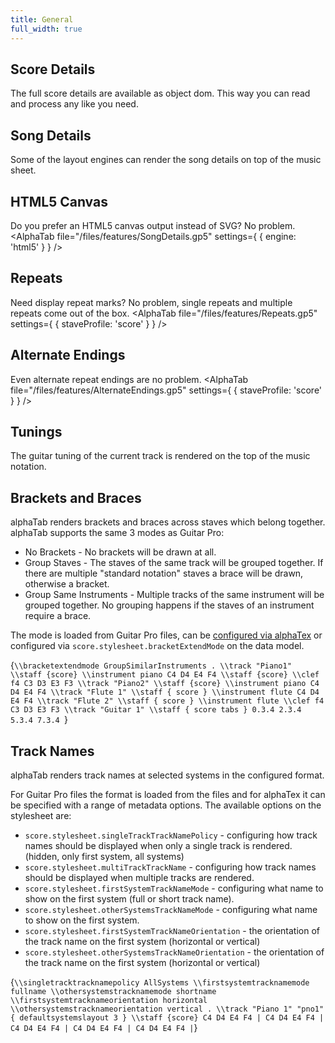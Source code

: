```yaml
---
title: General
full_width: true
---
```



## Score Details

The full score details are available as object dom. This way you can read and process any like you need. 

<ScoreDetails file="/files/features/Skillet.gp5"  />

## Song Details
Some of the layout engines can render the song details on top of the music sheet.
<AlphaTab file="/files/features/SongDetails.gp5" />

## HTML5 Canvas

Do you prefer an HTML5 canvas output instead of SVG? No problem.
<AlphaTab file="/files/features/SongDetails.gp5" settings={ {
	engine: 'html5' 
} } />

## Repeats
Need display repeat marks? No problem, single repeats and multiple repeats come out of the box.
<AlphaTab file="/files/features/Repeats.gp5" settings={ {
	staveProfile: 'score' 
} } />

## Alternate Endings
Even alternate repeat endings are no problem. 
<AlphaTab file="/files/features/AlternateEndings.gp5" settings={ {
	staveProfile: 'score' 
} } />

## Tunings
The guitar tuning of the current track is rendered on the top of the music notation.
<AlphaTab file="/files/features/Tuning.gp5" />

## Brackets and Braces
alphaTab renders brackets and braces across staves which belong together. alphaTab supports the same 3 modes as Guitar Pro:

* No Brackets - No brackets will be drawn at all.
* Group Staves - The staves of the same track will be grouped together. If there are multiple "standard notation" staves a brace will be drawn, otherwise a bracket.
* Group Same Instruments - Multiple tracks of the same instrument will be grouped together. No grouping happens if the staves of an instrument require a brace. 

The mode is loaded from Guitar Pro files, can be [configured via alphaTex](/docs/alphatex/metadata.mdx#brackets-and-braces) or configured via `score.stylesheet.bracketExtendMode` on the data model.

<AlphaTab tex="true" tracks="all">{`
\\bracketextendmode GroupSimilarInstruments
.
\\track "Piano1"
    \\staff {score}
	\\instrument piano
    C4 D4 E4 F4
    \\staff {score}
    \\clef f4 C3 D3 E3 F3
\\track "Piano2"
    \\staff {score}
	\\instrument piano
    C4 D4 E4 F4
\\track "Flute 1"
    \\staff { score }
	\\instrument flute
    C4 D4 E4 F4
\\track "Flute 2"
    \\staff { score }
	\\instrument flute
    \\clef f4 C3 D3 E3 F3
\\track "Guitar 1"
    \\staff { score tabs }
    0.3.4 2.3.4 5.3.4 7.3.4 
`}</AlphaTab>


## Track Names
alphaTab renders track names at selected systems in the configured format. 

For Guitar Pro files the format is loaded from the files and for alphaTex it can be specified with a range of metadata options.
The available options on the stylesheet are: 

* `score.stylesheet.singleTrackTrackNamePolicy` - configuring how track names should be displayed when only a single track is rendered. (hidden, only first system, all systems)
* `score.stylesheet.multiTrackTrackName` - configuring how track names should be displayed when multiple tracks are rendered.
* `score.stylesheet.firstSystemTrackNameMode` - configuring what name to show on the first system (full or short track name).
* `score.stylesheet.otherSystemsTrackNameMode` - configuring what name to show on the first system.
* `score.stylesheet.firstSystemTrackNameOrientation` - the orientation of the track name on the first system (horizontal or vertical)
* `score.stylesheet.otherSystemsTrackNameOrientation` - the orientation of the track name on the first system (horizontal or vertical)

<AlphaTab tex="true" tracks="all">{`
\\singletracktracknamepolicy AllSystems
\\firstsystemtracknamemode fullname
\\othersystemstracknamemode shortname
\\firstsystemtracknameorientation horizontal
\\othersystemstracknameorientation vertical
.
\\track "Piano 1" "pno1" { defaultsystemslayout 3 }
    \\staff {score}
    C4 D4 E4 F4 | C4 D4 E4 F4 | C4 D4 E4 F4 | C4 D4 E4 F4 | C4 D4 E4 F4 |
`}</AlphaTab>